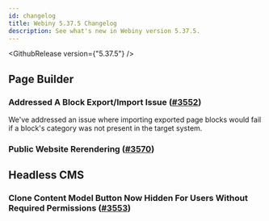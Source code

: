 ```yaml
---
id: changelog
title: Webiny 5.37.5 Changelog
description: See what's new in Webiny version 5.37.5.
---
```


<GithubRelease version={"5.37.5"} />

## Page Builder

### Addressed A Block Export/Import Issue ([#3552](https://github.com/webiny/webiny-js/pull/3552))

We've addressed an issue where importing exported page blocks would fail if a block's category was not present in the target system. 

### Public Website Rerendering ([#3570](https://github.com/webiny/webiny-js/pull/3570))



## Headless CMS

### Clone Content Model Button Now Hidden For Users Without Required Permissions ([#3553](https://github.com/webiny/webiny-js/pull/3553))
